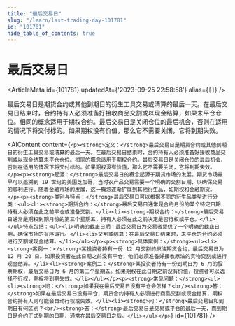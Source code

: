 ```yaml
---
title: "最后交易日"
slug: "/learn/last-trading-day-101781"
id: "101781"
hide_table_of_contents: true
---
```



# 最后交易日

<ArticleMeta id={101781} updatedAt={'2023-09-25 22:58:58'} alias={`[]`} />
<div className='border-solid border-b border-t-0 my-4 border-[var(--ifm-color-gray-300)]' />

最后交易日是期货合约或其他到期日的衍生工具交易或清算的最后一天。在最后交易日结束时，合约持有人必须准备好接收商品交割或以现金结算，如果未平仓仓位。相同的概念适用于期权合约。最后交易日是关闭仓位的最后机会，否则在适用的情况下将交付标的。如果期权没有价值，那么它不需要关闭，它将到期失效。

<AIContent content={`<p><strong>定义：</strong>最后交易日是期货合约或其他到期日的衍生工具交易或清算的最后一天。在最后交易日结束时，合约持有人必须准备好接收商品交割或以现金结算未平仓仓位。相同的概念适用于期权合约。最后交易日是关闭仓位的最后机会，否则在适用的情况下将交付标的。如果期权没有价值，那么它不需要关闭，它将到期失效。</p><p><strong>起源：</strong>最后交易日的概念起源于期货市场的发展。期货市场最早可以追溯到 19 世纪的美国芝加哥，当时农产品交易需要一个明确的交割日期，以确保交易的顺利进行。随着金融市场的发展，这一概念逐渐扩展到其他衍生品，如期权和金融期货。</p><p><strong>类别与特点：</strong>最后交易日可以根据不同的衍生品类型进行分类：<ul><li><strong>期货合约：</strong>最后交易日通常是合约月份的某个特定日期，持有人必须在此之前平仓或准备交割。</li><li><strong>期权合约：</strong>最后交易日通常是期权到期月份的第三个星期五，持有人必须在此之前决定是否行权或平仓。</li></ul>特点包括：<ul><li>明确的截止日期：最后交易日为交易者提供了一个明确的截止日期，确保市场的有序运行。</li><li>交割或结算：在最后交易日结束时，未平仓的合约必须进行交割或现金结算。</li></ul></p><p><strong>具体案例：</strong><ul><li><strong>案例一：</strong>某投资者持有一份 12 月交割的原油期货合约，最后交易日为 12 月 20 日。如果投资者在此日期之前没有平仓，他们必须准备好接收原油的实物交割或进行现金结算。</li><li><strong>案例二：</strong>某投资者持有一份到期日为 6 月的股票期权，最后交易日为 6 月的第三个星期五。如果期权在此日期之前没有价值，投资者可以选择不行权，期权将到期失效。</li></ul></p><p><strong>常见问题：</strong><ul><li><strong>问：</strong>如果我在最后交易日没有平仓会怎样？<br/><strong>答：</strong>如果在最后交易日没有平仓，期货合约持有人必须进行商品交割或现金结算，期权合约持有人则可能会自动行权或失效。</li><li><strong>问：</strong>最后交易日和到期日有何区别？<br/><strong>答：</strong>最后交易日是交易或平仓的最后一天，而到期日是合约正式到期的日期，通常在最后交易日之后。</li></ul></p>`} id={101781} />
